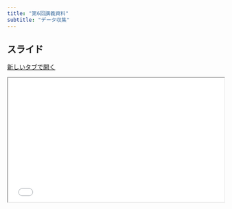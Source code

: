 ```yaml
---
title: "第6回講義資料"
subtitle: "データ収集"
---
```


## スライド

<a href="../slide/slide06.html" class="btn btn-primary btn-sm" target="_blank" role="button"><i class="bi bi-window"></i> 新しいタブで開く</a>

```{=html}
<iframe class="slide-deck" src="../slide/slide06.html" width="100%" style="aspect-ratio: 16 / 9.2;"></iframe>
```
